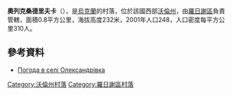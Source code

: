 {{coord|50|52|58|N|25|15|19|E|scale:30000|display=title}}

'''奧列克桑德里夫卡'''（{{lang-uk|Олександрівка}}），是[[烏克蘭|烏克蘭]]的村落，位於該國西部[[沃倫州|沃倫州]]，由[[羅日謝區|羅日謝區]]負責管轄，面積0.8平方公里，海拔高度232米，2001年人口248，人口密度每平方公里310人。

==參考資料==
* [http://weather.in.ua/ua/volynskaja/18652 Погода в селі Олександрівка] {{Wayback|url=http://weather.in.ua/ua/volynskaja/18652 |date=20111219092748 }}

[[Category:沃倫州村落|Category:沃倫州村落]]
[[Category:羅日謝區村落|Category:羅日謝區村落]]


{{Volyn-geo-stub}}